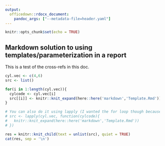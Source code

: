```yaml
---
output:
  officedown::rdocx_document:
    pandoc_args: ["--metadata-file=header.yaml"]
---
```


```r
knitr::opts_chunk$set(echo = TRUE)
```

## Markdown solution to using templates/parameterization in a report

This is a test of the cross-refs in this doc.


```r
cyl.vec <- c(4,6)
src <- list()

for(i in 1:length(cyl.vec)){
  cylcode <- cyl.vec[i]
  src[[i]] <- knitr::knit_expand(here::here('markdown','Template.Rmd'))
}

# You can also do it using lapply (I wanted the for loop though because I'm setting a bunch of params)
# src <- lapply(cyl.vec, function(cylcode){
#   knitr::knit_expand(here::here('markdown','Template.Rmd'))
# })

res = knitr::knit_child(text = unlist(src), quiet = TRUE)
cat(res, sep = '\n')
```